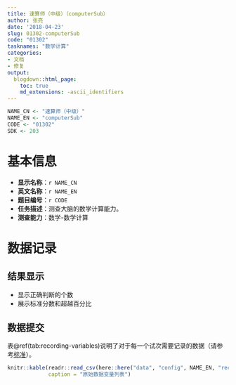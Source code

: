 ```yaml
---
title: 速算师（中级）（computerSub）
author: 张亮
date: '2018-04-23'
slug: 01302-computerSub
code: "01302"
tasknames: "数学计算"
categories:
- 文档
- 修复
output:
  blogdown::html_page:
    toc: true
    md_extensions: -ascii_identifiers
---
```


```r
NAME_CN <- "速算师（中级）"
NAME_EN <- "computerSub"
CODE <- "01302"
SDK <- 203
```

# 基本信息

* **显示名称**：`r NAME_CN`
* **英文名称**：`r NAME_EN`
* **题目编号**：`r CODE`
* **任务描述**：测查大脑的数学计算能力。
* **测查能力**：数学-数学计算

# 数据记录

## 结果显示

+ 显示正确判断的个数
+ 展示标准分数和超越百分比

## 数据提交

表\@ref(tab:recording-variables)说明了对于每一个试次需要记录的数据（请参考[标准](`r blogdown::shortcode("relref", "standard.html")`)）。

```r
knitr::kable(readr::read_csv(here::here("data", "config", NAME_EN, "recs.csv")),
             caption = "原始数据变量列表")
```
